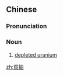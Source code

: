 {{also|貧油|贫铀}}
==Chinese==
{{zh-forms|s=贫铀}}

===Pronunciation===
{{zh-pron
|m=pínyóu
|cat=n
}}

===Noun===
{{zh-noun}}

# [[depleted uranium]]

[[zh:貧鈾]]